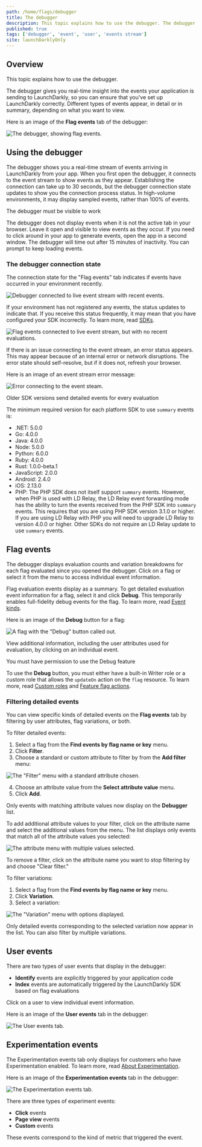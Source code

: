 ```yaml
---
path: /home/flags/debugger
title: The debugger
description: This topic explains how to use the debugger. The debugger gives you real-time insight into the events your application is sending to LaunchDarkly. Different types of events appear, in detail or in summary, depending on what you want to view.
published: true
tags: ['debugger', 'event', 'user', 'events stream']
site: launchDarklyOnly
---
```


## Overview

This topic explains how to use the debugger.

The debugger gives you real-time insight into the events your application is sending to LaunchDarkly, so you can ensure that you've set up LaunchDarkly correctly. Different types of events appear, in detail or in summary, depending on what you want to view.

Here is an image of the **Flag events** tab of the debugger:

![The debugger, showing flag events.](debugger-connection-events-tab.png)

## Using the debugger

The debugger shows you a real-time stream of events arriving in LaunchDarkly from your app. When you first open the debugger, it connects to the event stream to show events as they appear. Establishing the connection can take up to 30 seconds, but the debugger connection state updates to show you the connection process status. In high-volume environments, it may display sampled events, rather than 100% of events.

<Callout intent="info">
<CalloutTitle>The debugger must be visible to work</CalloutTitle>
<CalloutDescription>

The debugger does not display events when it is not the active tab in your browser. Leave it open and visible to view events as they occur. If you need to click around in your app to generate events, open the app in a second window. The debugger will time out after 15 minutes of inactivity. You can prompt to keep loading events.

</CalloutDescription>
</Callout>

### The debugger connection state

The connection state for the "Flag events" tab indicates if events have occurred in your environment recently.

![Debugger connected to live event stream with recent events.](debugger-connection-connected-state.png)

If your environment has not registered any events, the status updates to indicate that. If you receive this status frequently, it may mean that you have configured your SDK incorrectly. To learn more, read [SDKs](/sdk).

![Flag events connected to live event stream, but with no recent evaluations.](debugger-connection-never-seen-events-state.png)

If there is an issue connecting to the event stream, an error status appears. This may appear because of an internal error or network disruptions. The error state should self-resolve, but if it does not, refresh your browser.

Here is an image of an event stream error message:

![Error connecting to the event steam.](debugger-connection-error-state.png)

<Callout intent="alert">
<CalloutTitle>Older SDK versions send detailed events for every evaluation</CalloutTitle>
<CalloutDescription>

The minimum required version for each platform SDK to use `summary` events is:

- .NET: 5.0.0
- Go: 4.0.0
- Java: 4.0.0
- Node: 5.0.0
- Python: 6.0.0
- Ruby: 4.0.0
- Rust: 1.0.0-beta.1
- JavaScript: 2.0.0
- Android: 2.4.0
- iOS: 2.13.0
- PHP: The PHP SDK does not itself support `summary` events. However, when PHP is used with LD Relay, the LD Relay event forwarding mode has the ability to turn the events received from the PHP SDK into `summary` events. This requires that you are using PHP SDK version 3.1.0 or higher. If you are using LD Relay with PHP you will need to upgrade LD Relay to version 4.0.0 or higher. Other SDKs do not require an LD Relay update to use `summary` events.

</CalloutDescription>
</Callout>

## Flag events

The debugger displays evaluation counts and variation breakdowns for each flag evaluated since you opened the debugger. Click on a flag or select it from the menu to access individual event information. 

Flag evaluation events display as a summary. To get detailed evaluation event information for a flag, select it and click **Debug**. This temporarily enables full-fidelity debug events for the flag. To learn more, read [Event kinds](/home/data-export/schema-reference#event-kinds).

Here is an image of the **Debug** button for a flag:

![A flag with the "Debug" button called out.](debugger-flag-debug-button-callout.png)

View additional information, including the user attributes used for evaluation, by clicking on an individual event.

<Callout intent="info">
<CalloutTitle>You must have permission to use the Debug feature</CalloutTitle>
<CalloutDescription>

To use the **Debug** button, you must either have a built-in Writer role or a custom role that allows the <code>updateOn</code> action on the <code>flag</code> resource. To learn more, read [Custom roles](/home/members/custom-roles) and [Feature flag actions](/home/members/role-actions#feature-flag-actions).

</CalloutDescription>
</Callout>

### Filtering detailed events

You can view specific kinds of detailed events on the **Flag events** tab by filtering by user attributes, flag variations, or both.

To filter detailed events:

1. Select a flag from the **Find events by flag name or key** menu.
2. Click **Filter**.
3. Choose a standard or custom attribute to filter by from the **Add filter** menu:

![The "Filter" menu with a standard attribute chosen.](debugger-user-attributes.png)

4. Choose an attribute value from the **Select attribute value** menu.
5. Click **Add**.

Only events with matching attribute values now display on the **Debugger** list.

To add additional attribute values to your filter, click on the attribute name and select the additional values from the menu. The list displays only events that match all of the attribute values you selected:

![The attribute menu with multiple values selected.](debugger-user-attributes-dropdown.png)

To remove a filter, click on the attribute name you want to stop filtering by and choose "Clear filter."

To filter variations:

1. Select a flag from the **Find events by flag name or key** menu.
2. Click **Variation**.
3. Select a variation:

![The "Variation" menu with options displayed.](debugger-variation.png)

Only detailed events corresponding to the selected variation now appear in the list. You can also filter by multiple variations.

## User events

There are two types of user events that display in the debugger:

- **Identify** events are explicitly triggered by your application code
- **Index** events are automatically triggered by the LaunchDarkly SDK based on flag evaluations

Click on a user to view individual event information.

Here is an image of the **User events** tab in the debugger:

![The User events tab.](debugger-connection-users-tab.png)


## Experimentation events

The Experimentation events tab only displays for customers who have Experimentation enabled. To learn more, read [About Experimentation](/home/about-experimentation).

Here is an image of the **Experimentation events** tab in the debugger:

![The Experimentation events tab.](debugger-connection-experimentation-tab.png)


There are three types of experiment events:

- **Click** events
- **Page view** events
- **Custom** events

These events correspond to the kind of metric that triggered the event.
